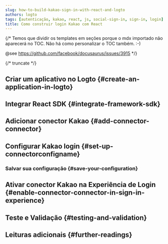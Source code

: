 ```yaml
---
slug: how-to-build-kakao-sign-in-with-react-and-logto
authors: logto
tags: [autenticação, kakao, react, js, social-sign-in, sign-in, login]
title: Como construir login Kakao com React
---
```


{/*
  Temos que dividir os templates em seções porque o mdx importado não aparecerá no TOC.
  Não há como personalizar o TOC também. :-)

  @see https://github.com/facebook/docusaurus/issues/3915
*/}




{/* truncate */}

<Intro connector={connector} sdk="React" link="https://reactjs.org" />

## Criar um aplicativo no Logto \{#create-an-application-in-logto}

<CreateApplication type="Aplicativo de página única" framework="React" />

## Integrar React SDK \{#integrate-framework-sdk}

<IntegrateSdk />

## Adicionar conector Kakao \{#add-connector-connector}

<AddSocialConnector connector={connector} framework="React" />

## Configurar Kakao login \{#set-up-connectorconfigname}

<ConnectorGuide />

### Salvar sua configuração \{#save-your-configuration}

<SaveYourConfiguration connector={connector} />

## Ativar conector Kakao na Experiência de Login \{#enable-connector-connector-in-sign-in-experience}

<EnableSocialConnector connector={connector} />

## Teste e Validação \{#testing-and-validation}

<TestingAndValidation connector={connector} sdk="React" />

## Leituras adicionais \{#further-readings}

<FurtherReadings />